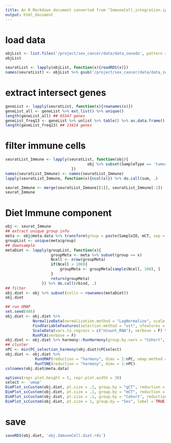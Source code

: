 ```yaml
---
title: An R Markdown document converted from "ImmuneCell_integration.ipynb"
output: html_document
---
```


# load data

```r
objList <- list.files('/project/sex_cancer/data/data_zenodo', pattern = 'obj', full.names = TRUE)
objList
```

```r
seuratList <- lapply(objList, function(x){readRDS(x)})
names(seuratList) <- objList %>% gsub('/project/sex_cancer/data/data_zenodo/obj.', '', .) %>% gsub('.rds', '', .)
```

# extract intersect genes

```r
geneList <- lapply(seuratList, function(x){rownames(x)})
geneList_all <- geneList %>% ext_list() %>% unique() 
length(geneList_all) ## 65547 genes
geneList_freq13 <- geneList %>% unlist %>% table() %>% as.data.frame() %>% subset(Freq == 13) %>% .[,1] %>% ext_list() 
length(geneList_freq13) ## 13414 genes
```

# filter immune cells

```r
seuratList_Immune <- lapply(seuratList, function(obj){
                                    obj %>% subset(SampleType == 'tumor') %>% subset(gCT == 'Immune') %>% subset(feature = geneList_freq13)
                             })
names(seuratList_Immune) <- names(seuratList_Immune)
lapply(seuratList_Immune, function(x){ncol(x)}) %>% do.call(sum, .)
```

```r
seurat_Immune <- merge(seuratList_Immune[[1]], seuratList_Immune[-1])
seurat_Immune
```

# Diet Immune component

```r
obj <- seurat_Immune
## extract unique group info
meta <- obj@meta.data %>% transform(group = paste(SampleID, mCT, sep = '_'))
groupList <- unique(meta$group)
## downsample
metaDiet <- lapply(groupList, function(x){
                    groupMeta <- meta %>% subset(group == x)
                    Ncell <- nrow(groupMeta)
                    if(Ncell > 100){
                        groupMeta <- groupMeta[sample(Ncell, 100), ]
                    }
                    return(groupMeta)
                }) %>% do.call(rbind, .)
## filter
obj.diet <- obj %>% subset(cells = rownames(metaDiet))
obj.diet
```

```r
## run UMAP
set.seed(486)
obj.diet <- obj.diet %>%
            NormalizeData(normalization.method = "LogNormalize", scale.factor = 10000, verbose = F) %>%
            FindVariableFeatures(selection.method = "vst", nfeatures = 1000, verbose = F) %>%
            ScaleData(vars.to.regress = c("nCount_RNA"), verbose = F) %>%
            RunPCA(verbose = F)
obj.diet <- obj.diet %>% harmony::RunHarmony(group.by.vars = "Cohort", plot_convergence = TRUE)
## cluster
nPC <- min(PC_selection_harmony(obj.diet)$PCselect)
obj.diet <- obj.diet %>% 
             RunUMAP(reduction = "harmony", dims = 1:nPC, umap.method = "uwot") %>%
             RunTSNE(reduction = "harmony", dims = 1:nPC)
colnames(obj.diet@meta.data)
```

```r
options(repr.plot.height = 5, repr.plot.width = 30) 
select <- 'umap'
DimPlot_scCustom(obj.diet, pt.size = .1, group.by = "gCT", reduction = select, label = F, label.size = 4, colors_use = pal_igv("default")(51))|
DimPlot_scCustom(obj.diet, pt.size = .1, group.by = "mCT", reduction = select, label = TRUE, label.size = 4, colors_use = pal_igv("default")(51))|
DimPlot_scCustom(obj.diet, pt.size = .1, group.by = "Cohort", reduction = select, label = TRUE, label.size = 4, colors_use = pal_igv("default")(51))|
DimPlot_scCustom(obj.diet, pt.size = 1, group.by = "Sex", label = TRUE, label.size = 4, colors_use = pal_igv("default")(51))
```

# save

```r
saveRDS(obj.diet, 'obj.ImmuneCell.diet.rds')
```

